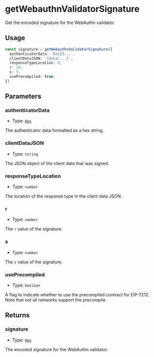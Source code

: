# getWebauthnValidatorSignature

Get the encoded signature for the WebAuthn validator.

## Usage

```typescript copy
const signature = getWebauthnValidatorSignature({
  authenticatorData: '0x123...',
  clientDataJSON: '{data:...}',
  responseTypeLocation: 0,
  r: 10,
  s: 5,
  usePrecompiled: true,
})
```

## Parameters

### authenticatorData

- Type: [`Hex`](https://viem.sh/docs/glossary/types#hex)

The authenticator data formatted as a hex string.

### clientDataJSON

- Type: `string`

The JSON object of the client data that was signed.

### responseTypeLocation

- Type: `number`

The location of the response type in the client data JSON.

### r

- Type: `number`

The `r` value of the signature.

### s

- Type: `number`

The `s` value of the signature.

### usePrecompiled

- Type: `boolean`

A flag to indicate whether to use the precompiled contract for EIP-7212. Note that not all networks support the precompile.

## Returns

### signature

- Type: [`Hex`](https://viem.sh/docs/glossary/types#hex)

The encoded signature for the WebAuthn validator.
